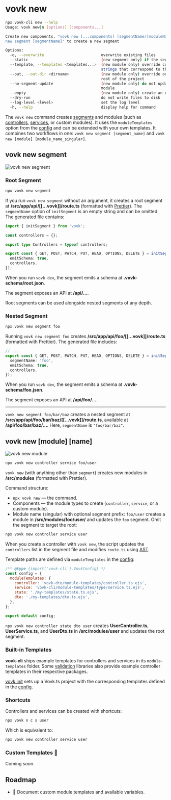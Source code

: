 
# vovk new

```sh filename="Quick CLI Ref"
npx vovk-cli new --help
Usage: vovk new|n [options] [components...]

Create new components. "vovk new [...components] [segmentName/]moduleName" to create a new module or "vovk
new segment [segmentName]" to create a new segment

Options:
  -o, --overwrite                         overwrite existing files
  --static                                (new segment only) if the segment is static
  --template, --templates <templates...>  (new module only) override config template; accepts an array of
                                          strings that correspond to the order of the components
  --out, --out-dir <dirname>              (new module only) override outDir in template file; relative to the
                                          root of the project
  --no-segment-update                     (new module only) do not update segment files when creating a new
                                          module
  --empty                                 (new module only) create an empty module
  --dry-run                               do not write files to disk
  --log-level <level>                     set the log level
  -h, --help                              display help for command
```

The `vovk new` command creates [segments](/segment) and modules (such as [controllers](/controller), [services](/service), or custom modules). It uses the `moduleTemplates` option from the [config](/config) and can be extended with your own templates. It combines two workflows in one: `vovk new segment [segment_name]` and <nobr>`vovk new [module] [module_name_singular]`</nobr>.

## vovk new segment

<Image src={newSegmentSvg} alt="vovk new segment" className="dark:invert lg:max-w-[50%]" />

### Root Segment

```sh npm2yarn
npx vovk new segment
```

If you run `vovk new segment` without an argument, it creates a root segment at **/src/app/api/[[...vovk]]/route.ts** (formatted with [Prettier](https://www.npmjs.com/package/prettier)). The `segmentName` option of `initSegment` is an empty string and can be omitted. The generated file contains:

```ts
import { initSegment } from 'vovk';

const controllers = {};

export type Controllers = typeof controllers;

export const { GET, POST, PATCH, PUT, HEAD, OPTIONS, DELETE } = initSegment({
  emitSchema: true,
  controllers,
});
```

When you run `vovk dev`, the segment emits a schema at **.vovk-schema/root.json**.

The segment exposes an API at **/api/...**.

Root segments can be used alongside nested segments of any depth.

### Nested Segment

```sh npm2yarn
npx vovk new segment foo
```

Running `vovk new segment foo` creates **/src/app/api/foo/[[...vovk]]/route.ts** (formatted with Prettier). The generated file includes:

```ts
// ...
export const { GET, POST, PATCH, PUT, HEAD, OPTIONS, DELETE } = initSegment({
  segmentName: 'foo',
  emitSchema: true,
  controllers,
});
```

When you run `vovk dev`, the segment emits a schema at **.vovk-schema/foo.json**.

The segment exposes an API at **/api/foo/...**.

---

`vovk new segment foo/bar/baz` creates a nested segment at **/src/app/api/foo/bar/baz/[[...vovk]]/route.ts**, available at **/api/foo/bar/baz/...**. Here, `segmentName` is `"foo/bar/baz"`.

## vovk new [module] [name]

<Image src={newModuleSvg} alt="vovk new module" className="dark:invert" />

```sh npm2yarn
npx vovk new controller service foo/user
```

`vovk new` (with anything other than `segment`) creates new modules in **/src/modules** (formatted with Prettier).

Command structure:
- `npx vovk new` — the command.
- Components — the module types to create (`controller`, `service`, or a custom module).
- Module name (singular) with optional segment prefix: `foo/user` creates a module in **/src/modules/foo/user/** and updates the `foo` segment. Omit the segment to target the root:

```sh npm2yarn
npx vovk new controller service user
```

When you create a controller with `vovk new`, the script updates the `controllers` list in the segment file and modifies `route.ts` using [AST](https://www.npmjs.com/package/ts-morph).

Template paths are defined via `moduleTemplates` in the [config](/config):

```js filename="vovk.config.mjs"
/** @type {import('vovk-cli').VovkConfig} */
const config = {
  moduleTemplates: {
    controller: 'vovk-dto/module-templates/controller.ts.ejs',
    service: 'vovk-cli/module-templates/type/service.ts.ejs',
    state: './my-templates/state.ts.ejs',
    dto: './my-templates/dto.ts.ejs',
  },
};

export default config;
```

`npx vovk new controller state dto user` creates **UserController.ts**, **UserService.ts**, and **UserDto.ts** in **/src/modules/user** and updates the root segment.

### Built-in Templates

**vovk-cli** ships example templates for controllers and services in its `module-templates` folder. Some [validation](/validation) libraries also provide example controller templates in their respective packages.

[vovk init](/init) sets up a Vovk.ts project with the corresponding templates defined in the [config](/config).

### Shortcuts

Controllers and services can be created with shortcuts:

```sh
npx vovk n c s user
```

Which is equivalent to:

```sh
npx vovk new controller service user
```

### Custom Templates 🚧

Coming soon.

## Roadmap

- 📝 Document custom module templates and available variables.